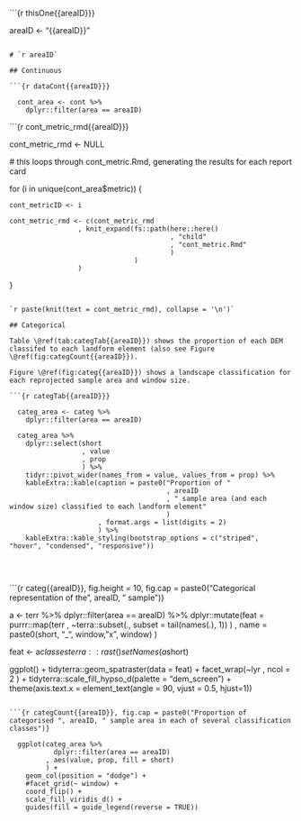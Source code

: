 
```{r thisOne{{areaID}}}

  areaID <- "{{areaID}}"

```

# `r areaID`

## Continuous

```{r dataCont{{areaID}}}

  cont_area <- cont %>%
    dplyr::filter(area == areaID)

```

```{r cont_metric_rmd{{areaID}}}

  cont_metric_rmd <- NULL

  # this loops through cont_metric.Rmd, generating the results for each report card

  for (i in unique(cont_area$metric)) {
    
    cont_metricID <- i
    
    cont_metric_rmd <- c(cont_metric_rmd
                     , knit_expand(fs::path(here::here()
                                            , "child"
                                            , "cont_metric.Rmd"
                                            )
                                   )
                     )
    
  }

```

`r paste(knit(text = cont_metric_rmd), collapse = '\n')`

## Categorical

Table \@ref(tab:categTab{{areaID}}) shows the proportion of each DEM classifed to each landform element (also see Figure \@ref(fig:categCount{{areaID}}).

Figure \@ref(fig:categ{{areaID}}) shows a landscape classification for each reprojected sample area and window size.

```{r categTab{{areaID}}}

  categ_area <- categ %>%
    dplyr::filter(area == areaID)

  categ_area %>%
    dplyr::select(short
                  , value
                  , prop
                  ) %>%
    tidyr::pivot_wider(names_from = value, values_from = prop) %>%
    kableExtra::kable(caption = paste0("Proportion of "
                                       , areaID
                                       , " sample area (and each window size) classified to each landform element"
                                       )
                      , format.args = list(digits = 2)
                      ) %>%
    kableExtra::kable_styling(bootstrap_options = c("striped", "hover", "condensed", "responsive"))


```

<br>

```{r categ{{areaID}}, fig.height = 10, fig.cap = paste0("Categorical representation of the ", areaID, " sample")}

  a <- terr %>%
    dplyr::filter(area == areaID) %>%
    dplyr::mutate(feat = purrr::map(terr
                                    , ~terra::subset(., subset = tail(names(.), 1))
                                    )
                  , name = paste0(short, "_", window, "x", window)
                  )
  
  feat <- a$classes %>%
    terra::rast() %>%
    setNames(a$short)
  
  ggplot() +
    tidyterra::geom_spatraster(data = feat) +
    facet_wrap(~lyr
               , ncol = 2
               ) +
    tidyterra::scale_fill_hypso_d(palette = "dem_screen") +
    theme(axis.text.x = element_text(angle = 90, vjust = 0.5, hjust=1))

```

```{r categCount{{areaID}}, fig.cap = paste0("Proportion of categorised ", areaID, " sample area in each of several classification classes")}

  ggplot(categ_area %>%
           dplyr::filter(area == areaID)
         , aes(value, prop, fill = short)
         ) +
    geom_col(position = "dodge") +
    #facet_grid(~ window) +
    coord_flip() +
    scale_fill_viridis_d() +
    guides(fill = guide_legend(reverse = TRUE))

```
